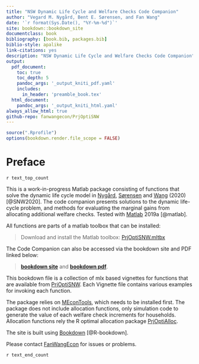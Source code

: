 ```yaml
---
title: "NSW Dynamic Life Cycle and Welfare Checks Code Companion"
author: "Vegard M. Nygård, Bent E. Sørensen, and Fan Wang"
date: '`r format(Sys.Date(), "%Y-%m-%d")`'
site: bookdown::bookdown_site
documentclass: book
bibliography: [book.bib, packages.bib]
biblio-style: apalike
link-citations: yes
description: "NSW Dynamic Life Cycle and Welfare Checks Code Companion"
output:
  pdf_document:
    toc: true
    toc_depth: 5
    pandoc_args: '_output_kniti_pdf.yaml'
    includes:
      in_header: 'preamble_book.tex'
  html_document:
    pandoc_args: '_output_kniti_html.yaml'
always_allow_html: true
github-repo: fanwangecon/PrjOptiSNW
---
```


```r
source(".Rprofile")
options(bookdown.render.file_scope = FALSE)
```

# Preface {-}

`r text_top_count`

This is a work-in-progress Matlab package consisting of functions that solve the dynamic life cycle model in [Nygård](https://sites.google.com/site/vegardmokleivnygaard/), [Sørensen](https://uh.edu/~bsorense/) and [Wang](https://fanwangecon.github.io/) (2020) [@SNW2020]. The code companion presents solutions to the dynamic life-cycle problem, and methods for evaluating the marginal gains from allocating additional welfare checks. Tested with [Matlab](https://www.mathworks.com/products/matlab.html) 2019a [@matlab].

All functions are parts of a matlab toolbox that can be installed:

> Download and install the Matlab toolbox: [PrjOptiSNW.mltbx](https://github.com/FanWangEcon/PrjOptiSNW/blob/master/PrjOptiSNW.mltbx)

The Code Companion can also be accessed via the bookdown site and PDF linked below:

> [**bookdown site**](https://fanwangecon.github.io/PrjOptiSNW/bookdown) and [**bookdown pdf**](https://fanwangecon.github.io/PrjOptiSNW/bookdown/NSW-Dynamic-Life-Cycle-and-Welfare-Checks-Code-Companion.pdf).

This bookdown file is a collection of mlx based vignettes for functions that are available from [PrjOptiSNW](https://github.com/FanWangEcon/PrjOptiSNW). Each Vignette file contains various examples for invoking each function.

The package relies on [MEconTools](https://fanwangecon.github.io/MEconTools/), which needs to be installed first. The package does not include allocation functions, only simulation code to generate the value of each welfare check increments for households. Allocation functions rely the R optimal allocation package [PrjOptiAlloc](https://fanwangecon.github.io/PrjOptiAlloc).

The site is built using [Bookdown](https://bookdown.org/) [@R-bookdown].

Please contact [FanWangEcon](https://fanwangecon.github.io/) for issues or problems.

`r text_end_count`
